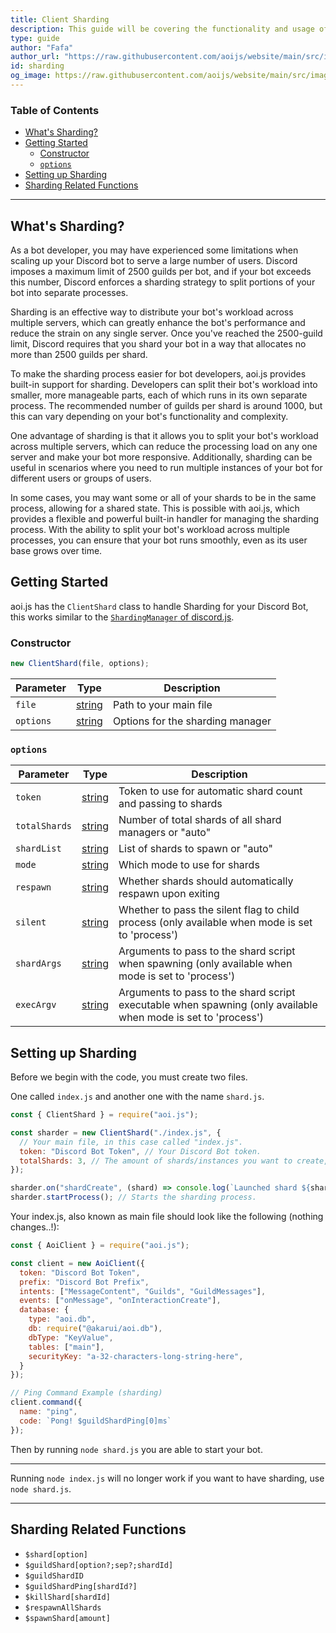 ```yaml
---
title: Client Sharding
description: This guide will be covering the functionality and usage of client sharding.
type: guide
author: "Fafa"
author_url: "https://raw.githubusercontent.com/aoijs/website/main/src/images/contributors/fafa.png"
id: sharding
og_image: https://raw.githubusercontent.com/aoijs/website/main/src/images/og/9.png
---
```


### Table of Contents
- [What's Sharding?](#whats-sharding)
- [Getting Started](#getting-started)
  - [Constructor](#constructor)
  - [`options`](#options)
- [Setting up Sharding](#setting-up-sharding)
- [Sharding Related Functions](#sharding-related-functions)

---

## What's Sharding?

As a bot developer, you may have experienced some limitations when scaling up your Discord bot to serve a large number of users. Discord imposes a maximum limit of 2500 guilds per bot, and if your bot exceeds this number, Discord enforces a sharding strategy to split portions of your bot into separate processes.

Sharding is an effective way to distribute your bot's workload across multiple servers, which can greatly enhance the bot's performance and reduce the strain on any single server. Once you've reached the 2500-guild limit, Discord requires that you shard your bot in a way that allocates no more than 2500 guilds per shard.

To make the sharding process easier for bot developers, aoi.js provides built-in support for sharding. Developers can split their bot's workload into smaller, more manageable parts, each of which runs in its own separate process. The recommended number of guilds per shard is around 1000, but this can vary depending on your bot's functionality and complexity.

One advantage of sharding is that it allows you to split your bot's workload across multiple servers, which can reduce the processing load on any one server and make your bot more responsive. Additionally, sharding can be useful in scenarios where you need to run multiple instances of your bot for different users or groups of users.

In some cases, you may want some or all of your shards to be in the same process, allowing for a shared state. This is possible with aoi.js, which provides a flexible and powerful built-in handler for managing the sharding process. With the ability to split your bot's workload across multiple processes, you can ensure that your bot runs smoothly, even as its user base grows over time.

## Getting Started

aoi.js has the `ClientShard` class to handle Sharding for your Discord Bot, this works similar to the [`ShardingManager` of discord.js](https://old.discordjs.dev/#/docs/discord.js/14.13.0/class/ShardingManager).

### Constructor

```js
new ClientShard(file, options);
```

| Parameter |                                               Type                                                | Description                      |
| --------- | :-----------------------------------------------------------------------------------------------: | -------------------------------- |
| `file`    | [string](https://developer.mozilla.org/en-US/docs/Web/JavaScript/Reference/Global_Objects/String) | Path to your main file           |
| `options` | [string](https://developer.mozilla.org/en-US/docs/Web/JavaScript/Reference/Global_Objects/String) | Options for the sharding manager |

### `options`

| Parameter     |                                               Type                                                | Description                                                                                                   |
| ------------- | :-----------------------------------------------------------------------------------------------: | ------------------------------------------------------------------------------------------------------------- |
| `token`       | [string](https://developer.mozilla.org/en-US/docs/Web/JavaScript/Reference/Global_Objects/String) | Token to use for automatic shard count and passing to shards                                                  |
| `totalShards` | [string](https://developer.mozilla.org/en-US/docs/Web/JavaScript/Reference/Global_Objects/String) | Number of total shards of all shard managers or "auto"                                                        |
| `shardList`   | [string](https://developer.mozilla.org/en-US/docs/Web/JavaScript/Reference/Global_Objects/String) | List of shards to spawn or "auto"                                                                             |
| `mode`        | [string](https://developer.mozilla.org/en-US/docs/Web/JavaScript/Reference/Global_Objects/String) | Which mode to use for shards                                                                                  |
| `respawn`     | [string](https://developer.mozilla.org/en-US/docs/Web/JavaScript/Reference/Global_Objects/String) | Whether shards should automatically respawn upon exiting                                                      |
| `silent`      | [string](https://developer.mozilla.org/en-US/docs/Web/JavaScript/Reference/Global_Objects/String) | Whether to pass the silent flag to child process (only available when mode is set to 'process')               |
| `shardArgs`   | [string](https://developer.mozilla.org/en-US/docs/Web/JavaScript/Reference/Global_Objects/String) | Arguments to pass to the shard script when spawning (only available when mode is set to 'process')            |
| `execArgv`    | [string](https://developer.mozilla.org/en-US/docs/Web/JavaScript/Reference/Global_Objects/String) | Arguments to pass to the shard script executable when spawning (only available when mode is set to 'process') |

## Setting up Sharding

Before we begin with the code, you must create two files.

One called `index.js` and another one with the name `shard.js`.

```js
const { ClientShard } = require("aoi.js");

const sharder = new ClientShard("./index.js", {
  // Your main file, in this case called "index.js".
  token: "Discord Bot Token", // Your Discord Bot token.
  totalShards: 3, // The amount of shards/instances you want to create, in this case three.
});

sharder.on("shardCreate", (shard) => console.log(`Launched shard ${shard.id}`)); // Used for debugging, can be removed.
sharder.startProcess(); // Starts the sharding process.
```

Your index.js, also known as main file should look like the following (nothing changes..!):

```js
const { AoiClient } = require("aoi.js");

const client = new AoiClient({
  token: "Discord Bot Token",
  prefix: "Discord Bot Prefix",
  intents: ["MessageContent", "Guilds", "GuildMessages"],
  events: ["onMessage", "onInteractionCreate"],
  database: {
    type: "aoi.db",
    db: require("@akarui/aoi.db"),
    dbType: "KeyValue",
    tables: ["main"],
    securityKey: "a-32-characters-long-string-here",
  }
});

// Ping Command Example (sharding)
client.command({
  name: "ping",
  code: `Pong! $guildShardPing[0]ms`
});
```

Then by running `node shard.js` you are able to start your bot.

---

Running `node index.js` will no longer work if you want to have sharding, use `node shard.js`.

---

## Sharding Related Functions

- `$shard[option]`
- `$guildShard[option?;sep?;shardId]`
- `$guildShardID`
- `$guildShardPing[shardId?]`
- `$killShard[shardId]`
- `$respawnAllShards`
- `$spawnShard[amount]`
